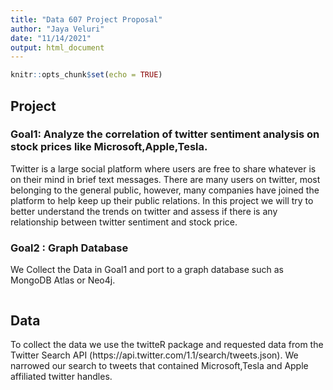 ---
title: "Data 607 Project Proposal"
author: "Jaya Veluri"
date: "11/14/2021"
output: html_document
---

```{r setup, include=FALSE}
knitr::opts_chunk$set(echo = TRUE)

```
## Project 
### Goal1: Analyze the correlation of twitter sentiment analysis on stock prices like Microsoft,Apple,Tesla.

Twitter is a large social platform where users are free to share whatever is on their mind in brief text messages. There are many users on twitter, most belonging to the general public, however, many companies have joined the platform to help keep up their public relations. In this project we will try to better understand the trends on twitter and assess if there is any relationship between twitter sentiment and stock price.

### Goal2 : Graph Database

We Collect the Data in Goal1 and port to a graph database such as MongoDB Atlas or Neo4j.


```{r}


```
## Data
To collect the data we use the twitteR package and requested data from the Twitter Search API (https://api.twitter.com/1.1/search/tweets.json). We narrowed our search to tweets that contained Microsoft,Tesla and Apple affiliated twitter handles.

```{r}

```



